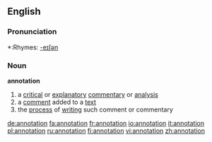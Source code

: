 ==English==

===Pronunciation===
*:Rhymes: [[Rhymes:English:-eɪʃǝn|-eɪʃǝn]]

===Noun===
{{wikipedia}}
'''annotation'''
# a [[critical]] or [[explanatory]] [[commentary]] or [[analysis]]
# a [[comment]] added to a [[text]]
# the [[process]] of [[writing]] such comment or commentary

[[de:annotation]]
[[fa:annotation]]
[[fr:annotation]]
[[io:annotation]]
[[it:annotation]]
[[pl:annotation]]
[[ru:annotation]]
[[fi:annotation]]
[[vi:annotation]]
[[zh:annotation]]